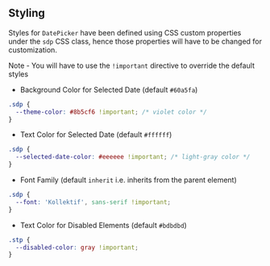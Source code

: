 ## Styling

Styles for `DatePicker` have been defined using CSS custom properties under the `sdp` CSS class, hence those properties will have to be changed for customization.

Note - You will have to use the `!important` directive to override the default styles

- Background Color for Selected Date (default `#60a5fa`)

```css
.sdp {
  --theme-color: #8b5cf6 !important; /* violet color */
}
```

- Text Color for Selected Date (default `#ffffff`)

```css
.sdp {
  --selected-date-color: #eeeeee !important; /* light-gray color */
}
```

- Font Family (default `inherit` i.e. inherits from the parent element)

```css
.sdp {
  --font: 'Kollektif', sans-serif !important;
}
```

- Text Color for Disabled Elements (default `#bdbdbd`)

```css
.stp {
  --disabled-color: gray !important;
}
```
